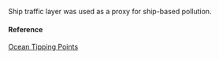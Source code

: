 Ship traffic layer was used as a proxy for ship-based pollution.

#### Reference

[Ocean Tipping Points](http://www.pacioos.hawaii.edu/projects/oceantippingpoints/#data)